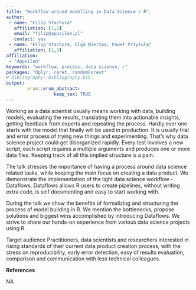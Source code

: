 ```yaml
---
title: "Workflow around modelling in Data Science / R"
author:
 - name: "Filip Stachura"
   affiliation: [1,2]
   email: "filip@appsilon.pl"
   contact: yes
 - name: "Filip Stachura, Olga Mierzwa, Paweł Przytuła"
   affiliation: [1,3]
affiliation:
 - "Appsilon"
keywords: "workflow, process, data science, r"
packages: "dplyr, caret, randomForest"
# bibliography: bibliography.bib
output:  
        erum::erum_abstract:
                  keep_tex: TRUE
---
```


Working as a data scientist usually means working with data, building
models, evaluating the results, translating them into actionable
insights, getting feedback from experts and repeating the process.
Hardly ever one starts with the model that finally will be used in
production. It is usually trial and error process of trying new things
and experimenting. That’s why data science project could get
disorganized rapidly. Every test involves a new script, each script
requires a multiple arguments and produces one or more data files.
Keeping track of all this implied structure is a pain.

The talk stresses the importance of having a process around data science
related tasks, while keeping the main focus on creating a data product.
We demonstrate the implementation of the light data science workflow -
Dataflows. Dataflows allows R users to create pipelines, without writing
extra code, is self documenting and easy to start working with.

During the talk we show the benefits of formalizing and structuring the
process of model building in R. We mention the bottlenecks, propose
solutions and biggest wins accomplished by introducing Dataflows. We
strive to share our hands-on experience from various data science
projects using R.

Target audience Practitioners, data scientists and researchers
interested in rising standards of their current data product creation
process, with the stress on reproducibility, early error detection, easy
of results evaluation, comparison and communication with less technical
colleagues.

**References**

NA
